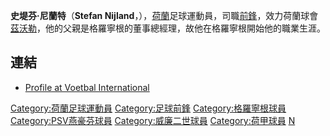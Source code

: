 {{Infobox Football biography 2
| playername           = 尼蘭特
| image                = 
| fullname             = Stefan Nijland
| dateofbirth          = {{birth date and age|1988|08|10}}
| cityofbirth          =  
| countryofbirth       = [[荷蘭|荷蘭]]
| height               = 
| position             = [[前鋒_(足球)|前鋒]]
| currentclub          = [[茲沃勒足球俱樂部|茲沃勒]]
| clubnumber           = 10
| youthyears1          = 1997-07
| youthclubs1          = [[格羅寧根|格羅寧根]]
| years1 = 2007–08
| clubs1 = [[格羅寧根|格羅寧根]]
| caps1 = 23
| goals1 = 4
| years2 = 2008–2013
| clubs2 = [[PSV燕豪芬|PSV燕豪芬]]
| caps2 = 18
| goals2 = 1
| years3 = 2010–
| clubs3 = → [[威廉二世足球俱樂部|威廉二世足球俱樂部]] (借用)
| caps3 = 16
| goals3 = 4
| years4 = 2011–2012
| clubs4 = → [[NEC奈梅亨|NEC奈梅亨]] (借用)
| caps4 = 15
| goals4 = 1
| years5 = 2013
| clubs5 = → [[布里斯班獅吼足球俱樂部|布里斯班獅吼]] (借用)
| caps5 = 10
| goals5 = 0
| years6 = 2013–
| clubs6 = [[茲沃勒足球俱樂部|茲沃勒]]
| caps6 = 23
| goals6 = 2
| nationalyears1       = 2008–
| nationalteam1        =  [[荷蘭國家足球隊|荷蘭B隊]]
| nationalcaps(goals)1 =  {{0}}1 {{0}}(0)
| medaltemplates       = 
| club-update = 18 May 2014 
| nationalteam-update = 13 May 2009 
}}

'''史堤芬·尼蘭特'''（'''Stefan Nijland'''，{{bd|1988年|08月10日|catIDx=Stefan Nijland}}），[[荷蘭|荷蘭]]足球運動員，司職[[前鋒_(足球)|前鋒]]，效力荷蘭球會[[茲沃勒足球俱樂部|茲沃勒]]，他的父親是格羅寧根的董事總經理，故他在格羅寧根開始他的職業生涯。

== 連結 ==
* {{nl icon}} [http://www.vi.nl/Spelers/Speler.htm?dbid=56070&typeofpage=84137 Profile at Voetbal International] {{Wayback|url=http://www.vi.nl/Spelers/Speler.htm?dbid=56070&typeofpage=84137 |date=20130706014909 }}

{{足球運動員小作品}}

{{DEFAULTSORT:Nijland, Stefan}}
[[Category:荷蘭足球運動員|Category:荷蘭足球運動員]]
[[Category:足球前鋒|Category:足球前鋒]]
[[Category:格羅寧根球員|Category:格羅寧根球員]]
[[Category:PSV燕豪芬球員|Category:PSV燕豪芬球員]]
[[Category:威廉二世球員|Category:威廉二世球員]]
[[Category:荷甲球員|Category:荷甲球員]]
[[Category:格羅寧根省人|N]]